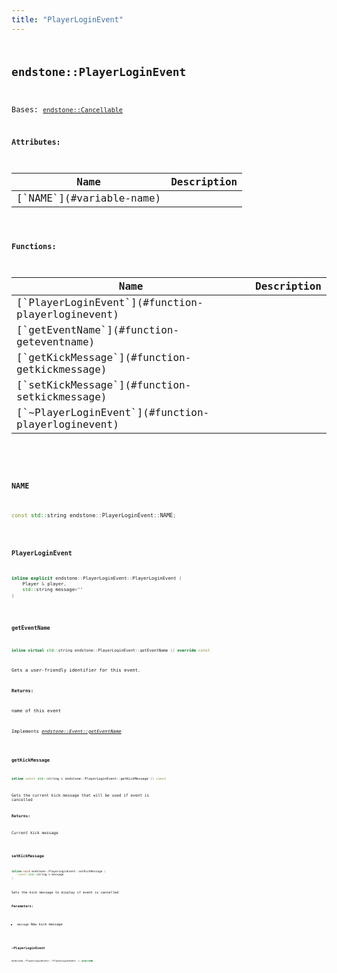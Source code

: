 ```yaml
---
title: "PlayerLoginEvent"
---
```


## <code className="doc-symbol doc-symbol-class"/> endstone::PlayerLoginEvent

Bases: [`endstone::Cancellable`](classendstone_1_1_cancellable.md)









**Attributes:**

<table>
<thead>
   <tr>
      <th>Name</th>
      <th>Description</th>
   </tr>
</thead>
<tbody>
<tr key="classendstone_1_1_player_login_event_1aaea7a39a26c68c5436ee3f050d6be2e6">
    <td>[`NAME`](#variable-name)</td>
    <td></td>
</tr>
</tbody>
</table>






**Functions:**

<table>
<thead>
   <tr>
      <th>Name</th>
      <th>Description</th>
   </tr>
</thead>
<tbody>
<tr key="classendstone_1_1_player_login_event_1a409d08c3d2fde7d1814d0b7d63700fe6">
    <td>[`PlayerLoginEvent`](#function-playerloginevent)</td>
    <td></td>
</tr>
<tr key="classendstone_1_1_player_login_event_1a9593905e32bd292c3782ccc93190f92b">
    <td>[`getEventName`](#function-geteventname)</td>
    <td></td>
</tr>
<tr key="classendstone_1_1_player_login_event_1a25b7ba1f99219f7b07dc41a2aa36b840">
    <td>[`getKickMessage`](#function-getkickmessage)</td>
    <td></td>
</tr>
<tr key="classendstone_1_1_player_login_event_1a8f5b97ba68ebdaf921e4d9a9e6f8219e">
    <td>[`setKickMessage`](#function-setkickmessage)</td>
    <td></td>
</tr>
<tr key="classendstone_1_1_player_login_event_1aef505c2ab738b4126b68f20611f118dc">
    <td>[`~PlayerLoginEvent`](#function-playerloginevent)</td>
    <td></td>
</tr>
</tbody>
</table>

### <code className="doc-symbol doc-symbol-variable"/> NAME

```cpp
const std::string endstone::PlayerLoginEvent::NAME;
```


### <code className="doc-symbol doc-symbol-function"/> PlayerLoginEvent

```cpp
inline explicit endstone::PlayerLoginEvent::PlayerLoginEvent (
    Player & player,
    std::string message=""
) 
```


### <code className="doc-symbol doc-symbol-function"/> getEventName

```cpp
inline virtual std::string endstone::PlayerLoginEvent::getEventName () override const
```


Gets a user-friendly identifier for this event.




**Returns:**

name of this event 





        
Implements [*endstone::Event::getEventName*](classendstone_1_1_event.md#function-geteventname)

### <code className="doc-symbol doc-symbol-function"/> getKickMessage

```cpp
inline const std::string & endstone::PlayerLoginEvent::getKickMessage () const
```


Gets the current kick message that will be used if event is cancelled




**Returns:**

Current kick message 





        
### <code className="doc-symbol doc-symbol-function"/> setKickMessage

```cpp
inline void endstone::PlayerLoginEvent::setKickMessage (
    const std::string & message
) 
```


Sets the kick message to display if event is cancelled




**Parameters:**


* `message` New kick message 




        
### <code className="doc-symbol doc-symbol-function"/> ~PlayerLoginEvent

```cpp
endstone::PlayerLoginEvent::~PlayerLoginEvent () override
```

